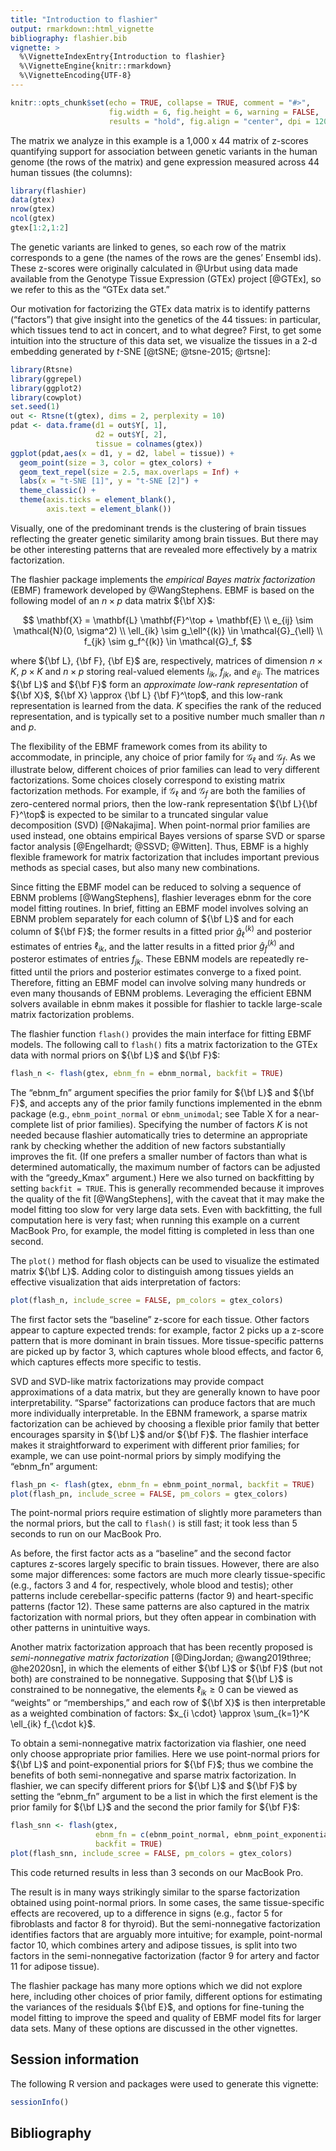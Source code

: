 ```yaml
---
title: "Introduction to flashier"
output: rmarkdown::html_vignette
bibliography: flashier.bib
vignette: >
  %\VignetteIndexEntry{Introduction to flashier}
  %\VignetteEngine{knitr::rmarkdown}
  %\VignetteEncoding{UTF-8}
---
```


```r
knitr::opts_chunk$set(echo = TRUE, collapse = TRUE, comment = "#>",
                      fig.width = 6, fig.height = 6, warning = FALSE,
                      results = "hold", fig.align = "center", dpi = 120)
```

The matrix we analyze in this example is a 1,000 x 44 matrix of
z-scores quantifying support for association between genetic variants
in the human genome (the rows of the matrix) and gene expression
measured across 44 human tissues (the columns):

```r
library(flashier)
data(gtex)
nrow(gtex) 
ncol(gtex)
gtex[1:2,1:2]
```

The genetic variants are linked to genes, so each row of the matrix
corresponds to a gene (the names of the rows are the genes' Ensembl
ids). These z-scores were originally calculated in @Urbut using data
made available from the Genotype Tissue Expression (GTEx) project
[@GTEx], so we refer to this as the "GTEx data set."

Our motivation for factorizing the GTEx data matrix is to identify
patterns ("factors") that give insight into the genetics of the 44
tissues: in particular, which tissues tend to act in concert, and to
what degree?  First, to get some intuition into the structure of this
data set, we visualize the tissues in a 2-d embedding generated by
$t$-SNE [@tSNE; @tsne-2015; @rtsne]:

```r
library(Rtsne)
library(ggrepel)
library(ggplot2)
library(cowplot)
set.seed(1)
out <- Rtsne(t(gtex), dims = 2, perplexity = 10)
pdat <- data.frame(d1 = out$Y[, 1],
                   d2 = out$Y[, 2],
                   tissue = colnames(gtex))
ggplot(pdat,aes(x = d1, y = d2, label = tissue)) +
  geom_point(size = 3, color = gtex_colors) +
  geom_text_repel(size = 2.5, max.overlaps = Inf) +
  labs(x = "t-SNE [1]", y = "t-SNE [2]") +
  theme_classic() +
  theme(axis.ticks = element_blank(),
        axis.text = element_blank())
```

Visually, one of the predominant trends is the clustering of brain
tissues reflecting the greater genetic similarity among brain tissues.
But there may be other interesting patterns that are revealed more
effectively by a matrix factorization.

The flashier package implements the *empirical Bayes matrix
  factorization* (EBMF) framework developed by @WangStephens.
EBMF is based on the following model of an $n \times p$ data matrix
${\bf X}$:

$$
\mathbf{X} = \mathbf{L} \mathbf{F}^\top + \mathbf{E} \\
e_{ij} \sim \mathcal{N}(0, \sigma^2) \\
\ell_{ik} \sim g_\ell^{(k)} \in \mathcal{G}_{\ell} \\
f_{jk} \sim g_f^{(k)} \in \mathcal{G}_f, 
$$

where ${\bf L}, {\bf F}, {\bf E}$ are, respectively, matrices of
dimension $n \times K$, $p \times K$ and $n \times p$ storing
real-valued elements $l_{ik}$, $f_{jk}$, and $e_{ij}$. The matrices ${\bf
  L}$ and ${\bf F}$ form an *approximate low-rank representation*
of ${\bf X}$, ${\bf X} \approx {\bf L} {\bf F}^\top$, and this
low-rank representation is learned from the data. $K$ specifies
the rank of the reduced representation, and is typically set to a
positive number much smaller than $n$ and $p$.

The flexibility of the EBMF framework comes from its ability to
accommodate, in principle, any choice of prior family for
$\mathcal{G}_{\ell}$ and $\mathcal{G}_f$. As we illustrate below,
different choices of prior families can lead to very different
factorizations. Some choices closely correspond to existing matrix
factorization methods. For example, if $\mathcal{G}_{\ell}$ and
$\mathcal{G}_f$ are both the families of zero-centered normal priors,
then the low-rank representation ${\bf L}{\bf F}^\top$ is expected to
be similar to a truncated singular value decomposition (SVD)
[@Nakajima]. When point-normal prior families are used instead, one
obtains empirical Bayes versions of sparse SVD or sparse factor
analysis [@Engelhardt; @SSVD; @Witten]. Thus, EBMF is a highly
flexible framework for matrix factorization that includes important
previous methods as special cases, but also many new combinations.

Since fitting the EBMF model can be reduced to solving a sequence of
EBNM problems [@WangStephens], flashier leverages ebnm for the core
model fitting routines. In brief, fitting an EBMF model involves
solving an EBNM problem separately for each column of ${\bf L}$ and
for each column of ${\bf F}$; the former results in a fitted prior
$\hat{g}_{\ell}^{(k)}$ and posterior estimates of entries $\ell_{ik}$,
and the latter results in a fitted prior $\hat{g}_f^{(k)}$ and
posteror estimates of entries $f_{jk}$. These EBNM models are
repeatedly re-fitted until the priors and posterior estimates converge
to a fixed point. Therefore, fitting an EBMF model can involve solving
many hundreds or even many thousands of EBNM problems. Leveraging the
efficient EBNM solvers available in ebnm makes it possible for
flashier to tackle large-scale matrix factorization problems.

The flashier function `flash()` provides the main interface for
fitting EBMF models. The following call to `flash()` fits a
matrix factorization to the GTEx data with normal priors on ${\bf L}$
and ${\bf F}$:

```r
flash_n <- flash(gtex, ebnm_fn = ebnm_normal, backfit = TRUE)
```

The "ebnm_fn" argument specifies the prior family for ${\bf L}$ and
${\bf F}$, and accepts any of the prior family functions implemented
in the ebnm package (e.g., `ebnm_point_normal` or `ebnm_unimodal`; see
Table X for a near-complete list of prior families). Specifying the
number of factors $K$ is not needed because flashier automatically
tries to determine an appropriate rank by checking whether the
addition of new factors substantially improves the fit. (If one
prefers a smaller number of factors than what is determined
automatically, the maximum number of factors can be adjusted with the
"greedy_Kmax" argument.)  Here we also turned on backfitting by
setting `backfit = TRUE`. This is generally recommended because
it improves the quality of the fit [@WangStephens], with the caveat
that it may make the model fitting too slow for very large data
sets. Even with backfitting, the full computation here is very fast;
when running this example on a current MacBook Pro, for example, the
model fitting is completed in less than one second.

The `plot()` method for flash objects can be used to visualize the
estimated matrix ${\bf L}$. Adding color to distinguish among tissues
yields an effective visualization that aids interpretation of factors:

```r
plot(flash_n, include_scree = FALSE, pm_colors = gtex_colors)
```

The first factor sets the "baseline" z-score for each tissue. Other
factors appear to capture expected trends: for example, factor 2 picks
up a z-score pattern that is more dominant in brain tissues. More
tissue-specific patterns are picked up by factor 3, which captures
whole blood effects, and factor 6, which captures effects more
specific to testis.

SVD and SVD-like matrix factorizations may provide compact
approximations of a data matrix, but they are generally known to have
poor interpretability. "Sparse" factorizations can produce factors
that are much more individually interpretable. In the EBNM framework,
a sparse matrix factorization can be achieved by choosing a flexible
prior family that better encourages sparsity in ${\bf L}$ and/or ${\bf
F}$.  The flashier interface makes it straightforward to experiment
with different prior families; for example, we can use point-normal
priors by simply modifying the "ebnm_fn" argument:

```r
flash_pn <- flash(gtex, ebnm_fn = ebnm_point_normal, backfit = TRUE)
plot(flash_pn, include_scree = FALSE, pm_colors = gtex_colors)
```

The point-normal priors require estimation of slightly more parameters
than the normal priors, but the call to `flash()` is still fast; it
took less than 5 seconds to run on our MacBook Pro.

As before, the first factor acts as a "baseline" and the second factor
captures z-scores largely specific to brain tissues. However, there
are also some major differences: some factors are much more clearly
tissue-specific (e.g., factors 3 and 4 for, respectively, whole blood
and testis); other patterns include cerebellar-specific patterns
(factor 9) and heart-specific patterns (factor 12). These same
patterns are also captured in the matrix factorization with normal
priors, but they often appear in combination with other patterns in
unintuitive ways.

Another matrix factorization approach that has been recently proposed
is *semi-nonnegative matrix factorization*
[@DingJordan; @wang2019three; @he2020sn], in which the elements of
either ${\bf L}$ or ${\bf F}$ (but not both) are constrained to be
nonnegative. Supposing that ${\bf L}$ is constrained to be
nonnegative, the elements $\ell_{ik} \geq 0$ can be viewed as
"weights" or "memberships," and each row of ${\bf X}$ is then
interpretable as a weighted combination of factors: $x_{i \cdot}
\approx \sum_{k=1}^K \ell_{ik} f_{\cdot k}$.

To obtain a semi-nonnegative matrix factorization via flashier, one
need only choose appropriate prior families. Here we use point-normal
priors for ${\bf L}$ and point-exponential priors for ${\bf F}$; thus
we combine the benefits of both semi-nonnegative and sparse matrix
factorization. In flashier, we can specify different priors for ${\bf
L}$ and ${\bf F}$ by setting the "ebnm_fn" argument to be a list in
which the first element is the prior family for ${\bf L}$ and the
second the prior family for ${\bf F}$:

```r
flash_snn <- flash(gtex, 
                   ebnm_fn = c(ebnm_point_normal, ebnm_point_exponential), 
                   backfit = TRUE)
plot(flash_snn, include_scree = FALSE, pm_colors = gtex_colors)
```

This code returned results in less than 3 seconds on our MacBook
Pro.

The result is in many ways strikingly similar to the sparse
factorization obtained using point-normal priors. In some cases, the
same tissue-specific effects are recovered, up to a difference in
signs (e.g., factor 5 for fibroblasts and factor 8 for thyroid). But
the semi-nonnegative factorization identifies factors that are
arguably more intuitive; for example, point-normal factor 10, which
combines artery and adipose tissues, is split into two factors in the
semi-nonnegative factorization (factor 9 for artery and factor 11 for
adipose tissue).

The flashier package has many more options which we did not explore
here, including other choices of prior family, different options for
estimating the variances of the residuals ${\bf E}$, and options for
fine-tuning the model fitting to improve the speed and quality of EBMF
model fits for larger data sets. Many of these options are discussed
in the other vignettes.

## Session information

The following R version and packages were used to generate this vignette:

```r
sessionInfo()
```

## Bibliography
